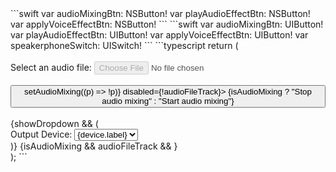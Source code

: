 <PlatformWrapper platform="macos">
```swift
var audioMixingBtn: NSButton!
var playAudioEffectBtn: NSButton!
var applyVoiceEffectBtn: NSButton!
```
</PlatformWrapper>
<PlatformWrapper platform="ios">
```swift
var audioMixingBtn: UIButton!
var playAudioEffectBtn: UIButton!
var applyVoiceEffectBtn: UIButton!
var speakerphoneSwitch: UISwitch!
```
</PlatformWrapper>
<PlatformWrapper platform="react-js">
```typescript
 return (
    <div>
      <br />
      <label htmlFor="filepicker">Select an audio file: </label>
      <input
        type="file"
        id="filepicker"
        accept="audio/*"
        onChange={handleFileChange}
        disabled={connectionState === "DISCONNECTED"}
      />
      <br /><br />
      <button type="button" id="audioMixing" onClick={() => setAudioMixing((p) => !p)} disabled={!audioFileTrack}>
        {isAudioMixing ? "Stop audio mixing" : "Start audio mixing"}
      </button>
      <br /><br />
      {showDropdown && (
        <div>
          <label htmlFor="PlayoutDevice">Output Device: </label>
          <select ref={playoutDeviceRef} onChange={handleAudioRouteChange}>
            {playbackDevices.map((device, index) => (
              <option key={index} value={device.deviceId}>
                {device.label}
              </option>
            ))}
          </select>
        </div>
      )}
      {isAudioMixing && audioFileTrack && <AudioMixing track={audioFileTrack} />}
      <br />
    </div>
  );
```
</PlatformWrapper>